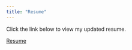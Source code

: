```yaml
---
title: "Resume"
---
```


Click the link below to view my updated resume. 

[Resume](Updated Resume.pdf)